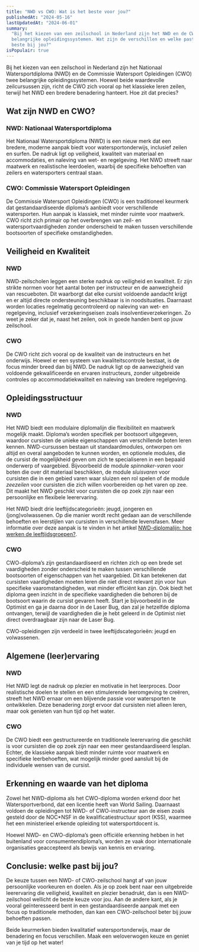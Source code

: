 ```yaml
---
title: "NWD vs CWO: Wat is het beste voor jou?"
publishedAt: "2024-05-16"
lastUpdatedAt: "2024-06-01"
summary:
  "Bij het kiezen van een zeilschool in Nederland zijn het NWD en de CWO twee
  belangrijke opleidingssystemen. Wat zijn de verschillen en welke past het
  beste bij jou?"
isPopulair: true
---
```


Bij het kiezen van een zeilschool in Nederland zijn het Nationaal
Watersportdiploma (NWD) en de Commissie Watersport Opleidingen (CWO) twee
belangrijke opleidingssystemen. Hoewel beide waardevolle zeilcursussen zijn,
richt de CWO zich vooral op het klassieke leren zeilen, terwijl het NWD een
bredere benadering hanteert. Hoe zit dat precies?

## Wat zijn NWD en CWO?

### NWD: Nationaal Watersportdiploma

Het Nationaal Watersportdiploma (NWD) is een nieuw merk dat een bredere, moderne
aanpak biedt voor watersportonderwijs, inclusief zeilen en surfen. De nadruk
ligt op veiligheid, kwaliteit van materiaal en accommodaties, en naleving van
wet- en regelgeving. Het NWD streeft naar maatwerk en realistische leerdoelen,
waarbij de specifieke behoeften van zeilers en watersporters centraal staan.

### CWO: Commissie Watersport Opleidingen

De Commissie Watersport Opleidingen (CWO) is een traditioneel keurmerk dat
gestandaardiseerde diploma’s aanbiedt voor verschillende watersporten. Hun
aanpak is klassiek, met minder ruimte voor maatwerk. CWO richt zich primair op
het overbrengen van zeil- en watersportvaardigheden zonder onderscheid te maken
tussen verschillende bootsoorten of specifieke omstandigheden.

## Veiligheid en Kwaliteit

### NWD

NWD-zeilscholen leggen een sterke nadruk op veiligheid en kwaliteit. Er zijn
strikte normen voor het aantal boten per instructeur en de aanwezigheid van
rescueboten. Dit waarborgt dat elke cursist voldoende aandacht krijgt en er
altijd directe ondersteuning beschikbaar is in noodsituaties. Daarnaast worden
locaties regelmatig gecontroleerd op naleving van wet- en regelgeving, inclusief
verzekeringseisen zoals insolventieverzekeringen. Zo weet je zeker dat je, naast
het zeilen, ook in goede handen bent op jouw zeilschool.

### CWO

De CWO richt zich vooral op de kwaliteit van de instructeurs en het onderwijs.
Hoewel er een systeem van kwaliteitscontrole bestaat, is de focus minder breed
dan bij NWD. De nadruk ligt op de aanwezigheid van voldoende gekwalificeerde en
ervaren instructeurs, zonder uitgebreide controles op accommodatiekwaliteit en
naleving van bredere regelgeving.

## Opleidingsstructuur

### NWD

Het NWD biedt een modulaire diplomalijn die flexibiliteit en maatwerk mogelijk
maakt. Diploma’s worden specifiek per bootsoort uitgegeven, waardoor cursisten
de unieke eigenschappen van verschillende boten leren kennen. NWD-cursussen
bestaan uit standaardmodules, ontworpen om altijd en overal aangeboden te kunnen
worden, en optionele modules, die de cursist de mogelijkheid geven om zich te
specialiseren in een bepaald onderwerp of vaargebied. Bijvoorbeeld de module
_spinnaker-varen_ voor boten die over dit materiaal beschikken, de module
_sluisvaren_ voor cursisten die in een gebied varen waar sluizen een rol spelen
of de module _zeezeilen_ voor cursisten die zich willen voorbereiden op het
varen op zee. Dit maakt het NWD geschikt voor cursisten die op zoek zijn naar
een persoonlijke en flexibele leerervaring.

Het NWD biedt drie leeftijdscategorieën: jeugd, jongeren en (jong)volwassenen.
Op die manier wordt recht gedaan aan de verschillende behoeften en leerstijlen
van cursisten in verschillende levensfasen. Meer informatie over deze aanpak is
te vinden in het artikel
[NWD-diplomalijn: hoe werken de leeftijdsgroepen?](/help/artikel/hoe-werken-de-leeftijdscategorieen-van-het-nwd).

### CWO

CWO-diploma’s zijn gestandaardiseerd en richten zich op een brede set
vaardigheden zonder onderscheid te maken tussen verschillende bootsoorten of
eigenschappen van het vaargebied. Dit kan betekenen dat cursisten vaardigheden
moeten leren die niet direct relevant zijn voor hun specifieke
vaaromstandigheden, wat minder efficiënt kan zijn. Ook biedt het diploma geen
inzicht in de specifieke vaardigheden die behoren bij de bootsoort waarin de
cursist gevaren heeft. Start je bijvoorbeeld in de Optimist en ga je daarna door
in de Laser Bug, dan zal je hetzelfde diploma ontvangen, terwijl de vaardigheden
die je hebt geleerd in de Optimist niet direct overdraagbaar zijn naar de Laser
Bug.

CWO-opleidingen zijn verdeeld in twee leeftijdscategorieën: jeugd en
volwassenen.

## Algemene (leer)ervaring

### NWD

Het NWD legt de nadruk op plezier en motivatie in het leerproces. Door
realistische doelen te stellen en een stimulerende leeromgeving te creëren,
streeft het NWD ernaar om een blijvende passie voor watersporten te ontwikkelen.
Deze benadering zorgt ervoor dat cursisten niet alleen leren, maar ook genieten
van hun tijd op het water.

### CWO

De CWO biedt een gestructureerde en traditionele leerervaring die geschikt is
voor cursisten die op zoek zijn naar een meer gestandaardiseerd lesplan. Echter,
de klassieke aanpak biedt minder ruimte voor maatwerk en specifieke
leerbehoeften, wat mogelijk minder goed aansluit bij de individuele wensen van
de cursist.

## Erkenning en waarde van het diploma

Zowel het NWD-diploma als het CWO-diploma worden erkend door het
Watersportverbond, dat een licentie heeft van World Sailing. Daarnaast voldoen
de opleidingen tot NWD- of CWO-instructeur aan de eisen zoals gesteld door de
NOC\*NSF in de kwalificatiestructuur sport (KSS), waarmee het een ministerieel
erkende opleiding tot watersportdocent is.

Hoewel NWD- en CWO-diploma’s geen officiële erkenning hebben in het buitenland
voor consumentendiploma’s, worden ze vaak door internationale organisaties
geaccepteerd als bewijs van kennis en ervaring.

## Conclusie: welke past bij jou?

De keuze tussen een NWD- of CWO-zeilschool hangt af van jouw persoonlijke
voorkeuren en doelen. Als je op zoek bent naar een uitgebreide leerervaring die
veiligheid, kwaliteit en plezier benadrukt, dan is een NWD-zeilschool wellicht
de beste keuze voor jou. Aan de andere kant, als je vooral geïnteresseerd bent
in een gestandaardiseerde aanpak met een focus op traditionele methoden, dan kan
een CWO-zeilschool beter bij jouw behoeften passen.

Beide keurmerken bieden kwalitatief watersportonderwijs, maar de benadering en
focus verschillen. Maak een weloverwogen keuze en geniet van je tijd op het
water!
